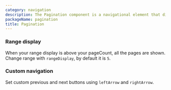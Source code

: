 ```yaml
---
category: navigation
description: The Pagination component is a navigational element that divides content into discrete pages, allowing users to navigate through large sets of data or content efficiently. It provides controls to move between pages, such as next, previous, and specific page numbers. This component is essential for enhancing user experience by making large amounts of information more manageable and accessible.
packageName: pagination
title: Pagination
---
```


### Range display

When your range display is above your pageCount, all the pages are shown.<br />Change range with `rangeDisplay`, by default it is `5`.

<div data-playground="range.tsx" data-component="Pagination"></div>

### Custom navigation

Set custom previous and next buttons using `leftArrow` and `rightArrow`.

<div data-playground="custom-navigation.tsx" data-component="Pagination"></div>
